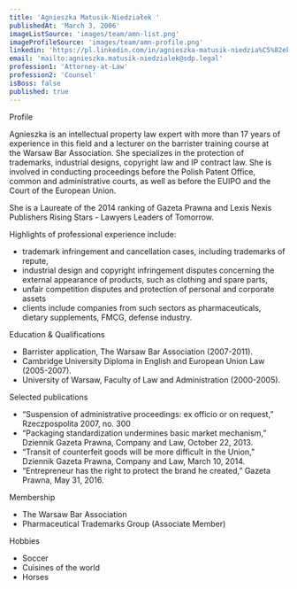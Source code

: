 ```yaml
---
title: 'Agnieszka Matusik-Niedziałek '
publishedAt: 'March 3, 2006'
imageListSource: 'images/team/amn-list.png'
imageProfileSource: 'images/team/amn-profile.png'
linkedin: 'https://pl.linkedin.com/in/agnieszka-matusik-niedzia%C5%82ek-5487b998'
email: 'mailto:agnieszka.matusik-niedzialek@sdp.legal'
profession1: 'Attorney-at-Law'
profession2: 'Counsel'
isBoss: false
published: true
---
```


<ProfileSection type="profile">Profile</ProfileSection>

Agnieszka is an intellectual property law expert with more than 17 years of experience in this
field and a lecturer on the barrister training course at the Warsaw Bar Association. She
specializes in the protection of trademarks, industrial designs, copyright law and IP contract
law. She is involved in conducting proceedings before the Polish Patent Office, common and
administrative courts, as well as before the EUIPO and the Court of the European Union.

She is a Laureate of the 2014 ranking of Gazeta Prawna and Lexis Nexis Publishers Rising
Stars - Lawyers Leaders of Tomorrow.

Highlights of professional experience include:

- trademark infringement and cancellation cases, including trademarks of repute,
- industrial design and copyright infringement disputes concerning the external appearance of products, such as clothing and spare parts,
- unfair competition disputes and protection of personal and corporate assets
- clients include companies from such sectors as pharmaceuticals, dietary supplements, FMCG, defense industry.

<ProfileSection type="education">Education & Qualifications</ProfileSection>

- Barrister application, The Warsaw Bar Association (2007-2011).
- Cambridge University Diploma in English and European Union Law (2005-2007).
- University of Warsaw, Faculty of Law and Administration (2000-2005).

<ProfileSection type="publication">Selected publications</ProfileSection>

- “Suspension of administrative proceedings: ex officio or on request,” Rzeczpospolita 2007, no. 300
- “Packaging standardization undermines basic market mechanism,” Dziennik Gazeta Prawna, Company and Law, October 22, 2013.
- “Transit of counterfeit goods will be more difficult in the Union,” Dziennik Gazeta Prawna, Company and Law, March 10, 2014.
- “Entrepreneur has the right to protect the brand he created,” Gazeta Prawna, May 31, 2016.

<ProfileSection type="publication">Membership</ProfileSection>

- The Warsaw Bar Association
- Pharmaceutical Trademarks Group (Associate Member)

<ProfileSection type="hobby">Hobbies</ProfileSection>

- Soccer 
- Cuisines of the world 
- Horses 